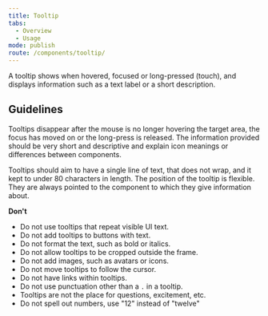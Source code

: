 ```yaml
---
title: Tooltip
tabs:
  - Overview
  - Usage
mode: publish
route: /components/tooltip/
---
```



A tooltip shows when hovered, focused or long-pressed (touch), and displays information such as a text label or a short description.

## Guidelines

<!--List how to use it, sizes, widths, grid interactions, color allowances -->

Tooltips disappear after the mouse is no longer hovering the target area, the focus has moved on or the long-press is released. The information provided should be very short and descriptive and explain icon meanings or differences between components.

Tooltips should aim to have a single line of text, that does not wrap, and it kept to under 80 characters in length. The position of the tooltip is flexible. They are always pointed to the component to which they give information about.

**Don't**

<!--Bullet point list if needed -->

- Do not use tooltips that repeat visible UI text.
- Do not add tooltips to buttons with text.
- Do not format the text, such as bold or italics.
- Do not allow tooltips to be cropped outside the frame.
- Do not add images, such as avatars or icons.
- Do not move tooltips to follow the cursor.
- Do not have links within tooltips.
- Do not use punctuation other than a `.` in a tooltip.
- Tooltips are not the place for questions, excitement, etc.
- Do not spell out numbers, use "12" instead of "twelve"

<FigmaImage
  url="https://www.figma.com/file/0bGXR2sCwMVSDNyyzu5BXrO5/Desktop-UI?node-id=251%3A4"
  alt="Figma design sketch for tooltip"
/>

<!--
## Demo

<Playground>
  <Tooltip title="Tooltip" placement="topLeft">
    <Button>Top left</Button>
  </Tooltip>
</Playground>
-->
